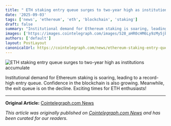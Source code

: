 ```yaml
---
title: " ETH staking entry queue surges to two-year high as institutions accumulate "
date: '2025-09-03'
tags: ['news', 'ethereum', 'eth', 'blockchain', 'staking']
draft: false
summary: "Institutional demand for Ethereum staking is soaring, leading to a record-high entry queue. Confidence in the blockchain is also growing. Meanwhile, the exit qu"
images: ['https://images.cointelegraph.com/images/528_aHR0cHM6Ly9zMy5jb2ludGVsZWdyYXBoLmNvbS91cGxvYWRzLzIwMjUtMDIvMDE5NGMxZjgtZDYxZS03NWNlLWIxODMtZWQ4NjY4MGRmNWRl.jpg']
authors: ['default']
layout: PostLayout
canonicalUrl: https://cointelegraph.com/news/ethereum-staking-entry-queue-hits-highest-level-for-2-years?utm_source=rss_feed&utm_medium=rss&utm_campaign=rss_partner_inbound
---
```


![ ETH staking entry queue surges to two-year high as institutions accumulate ](https://images.cointelegraph.com/images/528_aHR0cHM6Ly9zMy5jb2ludGVsZWdyYXBoLmNvbS91cGxvYWRzLzIwMjUtMDIvMDE5NGMxZjgtZDYxZS03NWNlLWIxODMtZWQ4NjY4MGRmNWRl.jpg)

Institutional demand for Ethereum staking is soaring, leading to a record-high entry queue. Confidence in the blockchain is also growing. Meanwhile, the exit queue is on the decline. Exciting times for ETH enthusiasts!

---

**Original Article:** [Cointelegraph.com News](https://cointelegraph.com/news/ethereum-staking-entry-queue-hits-highest-level-for-2-years?utm_source=rss_feed&utm_medium=rss&utm_campaign=rss_partner_inbound)

*This article was originally published on [Cointelegraph.com News](https://cointelegraph.com/news/ethereum-staking-entry-queue-hits-highest-level-for-2-years?utm_source=rss_feed&utm_medium=rss&utm_campaign=rss_partner_inbound) and has been curated for our readers.*
